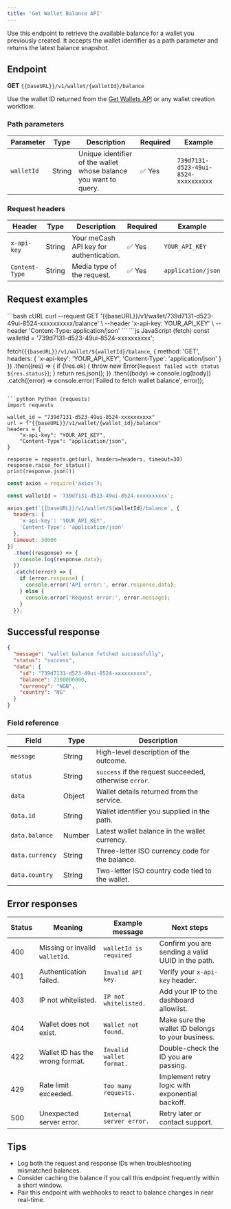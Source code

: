 ```yaml
---
title: 'Get Wallet Balance API'
---
```


Use this endpoint to retrieve the available balance for a wallet you previously created. It accepts the wallet identifier as a path parameter and returns the latest balance snapshot.

## Endpoint

**GET** `{{baseURL}}/v1/wallet/{walletId}/balance`

<Callout type="info" emoji="ℹ️">
  Use the wallet ID returned from the <a href="/wallet-docs/get-all-wallet-api">Get Wallets API</a> or any wallet creation workflow.
</Callout>

### Path parameters

| Parameter | Type | Description | Required | Example |
|-----------|------|-------------|----------|---------|
| `walletId` | String | Unique identifier of the wallet whose balance you want to query. | ✅ Yes | `739d7131-d523-49ui-8524-xxxxxxxxxx` |

### Request headers

| Header | Type | Description | Required | Example |
|--------|------|-------------|----------|---------|
| `x-api-key` | String | Your meCash API key for authentication. | ✅ Yes | `YOUR_API_KEY` |
| `Content-Type` | String | Media type of the request. | ✅ Yes | `application/json` |

## Request examples

<CodeGroup>
```bash cURL
curl --request GET '{{baseURL}}/v1/wallet/739d7131-d523-49ui-8524-xxxxxxxxxx/balance' \
  --header 'x-api-key: YOUR_API_KEY' \
  --header 'Content-Type: application/json'
```
```js JavaScript (fetch)
const walletId = '739d7131-d523-49ui-8524-xxxxxxxxxx';

fetch(`{{baseURL}}/v1/wallet/${walletId}/balance`, {
  method: 'GET',
  headers: {
    'x-api-key': 'YOUR_API_KEY',
    'Content-Type': 'application/json'
  }
})
  .then((res) => {
    if (!res.ok) {
      throw new Error(`Request failed with status ${res.status}`);
    }
    return res.json();
  })
  .then((body) => console.log(body))
  .catch((error) => console.error('Failed to fetch wallet balance', error));
```

```python Python (requests)
import requests

wallet_id = "739d7131-d523-49ui-8524-xxxxxxxxxx"
url = f"{{baseURL}}/v1/wallet/{wallet_id}/balance"
headers = {
    "x-api-key": "YOUR_API_KEY",
    "Content-Type": "application/json",
}

response = requests.get(url, headers=headers, timeout=30)
response.raise_for_status()
print(response.json())
```
```js Node.js (axios)
const axios = require('axios');

const walletId = '739d7131-d523-49ui-8524-xxxxxxxxxx';

axios.get(`{{baseURL}}/v1/wallet/${walletId}/balance`, {
  headers: {
    'x-api-key': 'YOUR_API_KEY',
    'Content-Type': 'application/json'
  },
  timeout: 30000
})
  .then((response) => {
    console.log(response.data);
  })
  .catch((error) => {
    if (error.response) {
      console.error('API error:', error.response.data);
    } else {
      console.error('Request error:', error.message);
    }
  });
```
</CodeGroup>

## Successful response

```json copy
{
  "message": "wallet balance fetched successfully",
  "status": "success",
  "data": {
    "id": "739d7131-d523-49ui-8524-xxxxxxxxxx",
    "balance": 2300000000,
    "currency": "NGN",
    "country": "NG"
  }
}
```

### Field reference

| Field | Type | Description |
|-------|------|-------------|
| `message` | String | High-level description of the outcome. |
| `status` | String | `success` if the request succeeded, otherwise `error`. |
| `data` | Object | Wallet details returned from the service. |
| `data.id` | String | Wallet identifier you supplied in the path. |
| `data.balance` | Number | Latest wallet balance in the wallet currency. |
| `data.currency` | String | Three-letter ISO currency code for the balance. |
| `data.country` | String | Two-letter ISO country code tied to the wallet. |

## Error responses

| Status | Meaning | Example message | Next steps |
|--------|---------|-----------------|------------|
| 400 | Missing or invalid `walletId`. | `walletId is required` | Confirm you are sending a valid UUID in the path. |
| 401 | Authentication failed. | `Invalid API key.` | Verify your `x-api-key` header. |
| 403 | IP not whitelisted. | `IP not whitelisted.` | Add your IP to the dashboard allowlist. |
| 404 | Wallet does not exist. | `Wallet not found.` | Make sure the wallet ID belongs to your business. |
| 422 | Wallet ID has the wrong format. | `Invalid wallet format.` | Double-check the ID you are passing. |
| 429 | Rate limit exceeded. | `Too many requests.` | Implement retry logic with exponential backoff. |
| 500 | Unexpected server error. | `Internal server error.` | Retry later or contact support. |

## Tips

- Log both the request and response IDs when troubleshooting mismatched balances.
- Consider caching the balance if you call this endpoint frequently within a short window.
- Pair this endpoint with webhooks to react to balance changes in near real-time.
